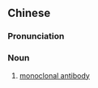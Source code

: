 {{also|单抗}}
==Chinese==
{{zh-forms|s=单抗}}

===Pronunciation===
{{zh-pron
|m=dānkàng
|cat=n
}}

===Noun===
{{zh-noun}}

# {{lb|zh|immunology}} [[monoclonal antibody]]